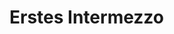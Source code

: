 # Erstes Intermezzo <!-- : Flächeninhalt {#erstes-intermezzo-flaecheninhalt} -->


<!-- > **Lernziele**   -->
<!-- >   -->
<!-- > + Sie vertiefen Ihr Verständnis über den Vier-Ebenen-Ansatz, insbesondere auf der formalen und semantischen Ebene. -->
<!-- > + Sie verknüpfen Ihr Wissen über Fundamentale Ideen und Grundvorstellungen am Beispiel des Flächeninhaltsbegriffs. -->
<!-- >   -->
<!-- > **Material**   -->
<!-- >   -->
<!-- > + Folien zur Vorlesung zum Ersten Intermezzo ([pdf](files/Stoffdidaktik-WiSe2122-Kap5.pdf), [Keynote](files/Stoffdidaktik-WiSe2122-Kap5.key)) -->



<!-- In diesem Kapitel werden Fundamentale Ideen und Grundvorstellungen im Zusammenhang mit dem Flächeninhaltsbegriff diskutiert. Ein Schulbuchkapitel zum Flächeninhaltsbegriff bietet die Motivation, die `r formal("formale")` und `r semantic("semantische")` Ebene des [Vier-Ebenen-Ansatzes](#tab:fragen-ebenen) zu diskutieren und einen ersten Ausblick auf die `r concrete("konkrete")` und `r empiric("empirische")` Ebene zu geben. -->

<!-- In dem Sinne wird also existierendes Material analysiert und hinsichtlich der mathematikdidaktischen Theorie reflektiert. Ein solches Vorgehen wäre auch für Ihren Seminarvortrag bzw. die Hausarbeit im Rahmen dieser Veranstaltung möglich -- dann natürlich etwas ausführlicher, als hier dargestellt. -->

<!-- ## Darstellung im Schulbuch  -->

<!-- In dem Schulbuch *Mathewerkstatt* [@Barzel2012] wird der Flächeninhalt über den Kontext von Tiergehen eingeführt (siehe Abbildung \@ref(fig:Tiergehege)). So haben in einem Zoo verschiedene Tiere unterschiedlich große Gehe zur Verfügung. Die Form der Gehege variiert dabei ebenfalls. -->

<!-- (ref:citeTiergehege) Einstiegsbild zum Thema Flächeninhalt [@Barzel2012 {168 f.}] -->

<!-- ```{r Tiergehege, echo=FALSE, fig.cap="(ref:citeTiergehege)", fig.align='center', out.width='100%'} -->
<!-- knitr::include_graphics("pictures/5-Tiergehege.jpg") -->
<!-- ``` -->

<!-- Die Schülerinnen und Schüler werden nun in einer Erkundungsphase vor die Aufgabe gestellt, die Gehegegrößen miteinander zu vergleichen sowie möglichst geschickt die Größe eines Geheges messen zu können.  -->

<!-- Anschließend erfolgen Ordnungs- und Vertiefungsphasen, in denen das Wissen struktruiert und geübt wird. Das Schulbuch wird durch einen Materialblock begleitet [@Barzel2012b], was in diesem Fall insbesondere dem Auseinanderschneiden und Zusammenlegen bzw. dem Auslegen von Flächen dienen soll. Weiterhin gibt es für Lehrerinnen und Lehrer ein ausführliches Begleitmaterial [@Barzel2012a], in dem alle Seiten des Schulbuches sowie fachdidaktische Hintergründe zur Thematik erläutert sind. -->

<!-- ## Formale Ebene -->
<!-- > Welche Begriffe und Sätze sollen erarbeitet werden?   -->
<!-- > Welche Verfahren sollen erarbeitet werden und wie werden sie formal begründet?   -->
<!-- > Wie lassen sich die Begriffe, Sätze, Begründungen und Verfahren logisch strukturieren?   -->
<!-- > Welche Verbindungen zwischen den Fachinhalten sind entscheidend, welche weniger bedeutsam?   -->
<!-- > Wie kann das Netzwerk aus Begriffen, Sätzen, Begründungen und Verfahren entwickelt werden? -->

<!-- Fachmathematisch kann der Flächeninhalt einer Figur als ein **nichtnegatives Maß** aufgefasst werden, wobei zwei **zueinander kongruenten Figuren dasselbe Maß** zugeordnet wird und der Flächeninhalt einer Figur gleich der **Summe der Flächeninhalte ihrer Teilfiguren** ist, sofern zerlegbar. Hinzu wird das Flächeninhaltsmaß eines Quadrates der Seitenlänge 1 LE auf 1 LE<sup>2</sup> festgelegt [vgl. @Kuntze2018 161]. -->

<!-- Dies ist eine **axiomatische Herangehensweise**, die sich für Schülerinnen und Schüler in der Regel als herausfordernd darstellt [@Kuntze2018 162]. Häufig wird eine umschreibende Definition genutzt, wie: *Der Flächeninhalt einer Fläche gibt an, wie groß diese ist.* Dabei ist jedoch die mögliche Mehrdeutigkeit dieser Formulierung zu beachten -- so könnte auch der Umfang einer Figur als Maß für ihre *Größe* aufgefasst werden, da der Größenbegriff in dem Fall unspezifisch ist.  -->

<!-- Ob nun eine explizite Definition gewählt wird oder nicht -- dies ist auch abhängig von der persönlichen Einstellung der Lehrkraft und den Voraussetzungen der Lerngruppe -- in jedem Fall ist ein tragfähiges mathematisches Verständnis aufzubauen. Hierzu können die in den Axiomen enthaltenen Eigenschaften über sinnvolle **Lernhandlungen** aufgebaut werden [siehe auch @Worner2014 {1328 f.}]: -->

<!-- - Vergleichen verschiedener Flächen durch Zerlegen, Ergänzen und Übereinanderlegen -->
<!-- - Bestimmen des Maßes einer Fläche über Auszählen mittels eines Vergleichsmaßes -->
<!-- - Nutzen eines quadratischen Vergleichsmaßes, in der Regel 1 cm<sup>2</sup> -->

<!-- All diese Überlegungen kommen zunächst **ohne Formeln** aus, weshalb diese im Unterricht auch erst im Anschluss an eine inhaltliche Erarbeitung des Flächeninhaltsbegriffs eingeführt und genutzt werden sollten.  -->

<!-- Fachsystematisch entscheidend ist, dass ein **Flächenvergleich zunächst ohne ein explizites Maß** möglich ist -- hierfür reichen die Kongruenzeigenschaft und das Zerlegen/Ergänzen von Flächen aus. Das Vergleichsmaß ist dann relevant, wenn man den **Flächeninhalt mithilfe einer Zahl objektivieren** bzw. ohne eine explizite Vergleichsfigur auskommen möchte.  -->

<!-- Interessant ist hier auch die ***Willkürlichkeit* des Vergleichsmaßes**. Kulturell geprägt ist hier (in Kontinentaleuropa) zwar beispielsweise 1 cm<sup>2</sup>, aber auch andere Einheiten sind gleichberechtigt möglich. Auch muss das Vergleichsmaß nicht zwingend ein Quadrat sein. Nicht selten wird z. B. von großen Flächen angegeben, wie viele Fußballfelder in sie hineinpassen würden. Für den Unterricht bedeutet das, dass im Sinne einer auf den mathematischen Kern orientierten Sichtweise zunächst möglichst allgemeine und vielfältige (auch *unförmige*) Vergleichsflächen herangezogen werden können. Später ist dann natürlich ein Bezug zu den Standardeinheiten herzustellen (siehe Abbildung \@ref(fig:FlaecheEinheiten)). -->

<!-- (ref:citeFlaecheEinheiten) Standardeinheiten typischer Vergleichsflächen [@Lambacher2010 193] -->

<!-- ```{r FlaecheEinheiten, echo=FALSE, fig.cap="(ref:citeFlaecheEinheiten)", fig.align='center', out.width='75%'} -->
<!-- knitr::include_graphics("pictures/5-Einheiten.jpeg") -->
<!-- ``` -->


<!-- ## Semantische Ebene -->

<!-- > Welche Fundamentalen Ideen liegen hinter den Begriffen, Sätzen und Verfahren?   -->
<!-- > Welche Grundvorstellungen und Repräsentationen (graphisch, verbal, numerisch und algebraisch) sind für den Verständnisaufbau entscheidend?   -->
<!-- > Wie verhalten sich Ideen und Vorstellungen zueinander und zu früheren und späteren Lerninhalten?   -->
<!-- > Wie kann ein Lernpfad angeordnet werden, in dem das Verständnis, zusammen mit den Erkenntnissen der formalen Ebene, aufgebaut wird? -->

<!-- ### Fundamentale Idee Messen -->

<!-- Dem Flächeninhaltsbegriff liegt zweifelsohne die Fundamentale Idee des *Messens* zugrunde. @Vohns:2000 [{52 ff.}] stellt ausführlich dar, warum das Messen als Fundamentale Idee aufgefasst werden kann, worauf in diesem Abschnitt Bezug genommen wird. Besondere Betonung legt @Vohns:2000 [49] darauf, dass Messen »der indirekte Vergleich von Objekten in bezug [sic] auf eine bestimmte Eigenschaft« ist. -->

<!-- *Horizontal* zieht sich dies über viele Gebiete der Mathematik hinweg (z. B. Messprozesse in der Geometrie, Maßzahlaspekt von Brüchen in der Arithmetik, Erwartungswert als Lagemaß in der Stochastik, Integral in der Analysis), aber auch darüber hinaus ist das Messen von hoher Relevanz (z. B. Messprozesse in der Physik, quantitative Studien in den Sozialwissenschaften, Pulsmessung in der Medizin). Damit wird auch das *Sinnkriterium* der Fundamentalen Idee offensichtlich. -->

<!-- Das *Vertikalkriterium* zeigt sich beispielsweise in der Längenbestimmung in der Grundschule, Flächeninhaltsbestimmung in der Orientierungsstufe, bei Verwandlungen von Flächen (z. B. beim Beweis des Satzes des Pythagoras) bzw. der Approximation von Flächen (z. B. Bestimmen des Kreisflächeninhalts) bis hin zum Integralbegriff als verallgemeinerter Flächeninhalt. -->

<!-- *Historisch* ist das Messen ebenfalls in vielen Epochen der Mathematik bedeutsam, worauf typische Wortwendungen wie *Alles ist Zahl!* (bei den Pythagoräern), *Die Vermessung der Welt* (mit der Methode der Triangulation) oder die *Quadratur des Kreises* (als klassisches Problem der Geometrie) hindeuten. Auch die Vereinheitlichung von Maßeinheiten (z. B. SI-Einheiten) zeigt die Bedeutsamkeit des Messens für die wissenschaftliche Entwicklung. -->


<!-- ### GV zum Flächeninhalt -->

<!-- Die folgenden Überlegungen sind empirisch nicht abgesichert, sondern vorwiegend theoretischer Natur. Ansatzpunkt ist ein Beitrag von @Worner2014. Setzt man die dortigen Darstellungen genauer mit der Definition \@ref(def:Grundvorstellungen) von Grundvorstellungen in Bezug, lassen sich (meiner Meinung nach) Grundvorstellungen zu drei Aspekten des Flächeninhaltsbegriffs formulieren: -->


<!-- - **Maßzahlaspekt**: Flächeninhalt einer Figur als nichtnegative Maßzahl, die mittels normierter Flächeninhaltsmaße bestimmt wird -->
<!-- - **Vereinigungsaspekt**: Flächeninhalt einer Figur als Summe der Flächeninhalte der Teilfiguren, aus denen sich die Figur zusammensetzen lässt -->
<!-- - **Kongruenzaspekt**: Flächeninhalt einer Figur als invariante Eigenschaft gegenüber Kongruenzabbildungen -->

<!-- Für jeden dieser Aspekte sollen nun Handlungserfahrungen, Repräsentationen und mögliche Anwendungen auf die Realität diskutiert werden. Weiterhin werden einige Operationen mit Flächeninhalten besprochen. -->

<!-- #### Maßzahlaspekt -->

<!-- Eine Erfahrung, die die Grundvorstellung zu diesem Aspekt stützt, ist das Auslegen von Flächen mittels normierter Flächenstücke, wie z. B. Quadrate. Hieraus kann die Erfahrung gewonnen werden, dass die Anzahl der Quadrate direkt den Flächeninhalt (mit der entsprechenden Einheit) angibt.  -->

<!-- Als Repräsentation kann hierfür einfaches Kästchenpapier dienen, auf das die auszumessende Fläche gemalt wird (siehe Abbildung \@ref(fig:FlaecheMasszahl)). Daran kann man das Abzählen der normierten Flächenstücke durchführen bzw. sich vorstellen. Insbesondere können daran auch Verfeinerungen (und damit genaueres Messen) nachvollzogen werden. -->

<!-- ```{r FlaecheMasszahl, echo=FALSE, fig.cap="Repräsentation des Maßzahlaspektes", fig.align='center', out.width='25%'} -->
<!-- knitr::include_graphics("pictures/5-Masszahl.png") -->
<!-- ``` -->

<!-- Eine mögliche Anwendung in der Realität ist das Bestimmen der Größe eines Fußballfeldes. Hier kann man die Länge und Breite in Metern messen, um zu bestimmen, wie viele Quadratmeter in das Feld passen. Dies wird dann zwar nicht über tatsächliches Auslegen realisiert, aber es wird (bei Verwendung der Rechteckinhaltsformel) auf die entsprechende Vorstellung Bezug genommen. -->

<!-- #### Vereinigungsaspekt  -->

<!-- Zur Grundvorstellung des Vereinigungsaspektes gehört die Erfahrung, Flächen auseinanderzuschneiden und neu zusammenzulegen, um ihren Flächeninhalt bestimmen bzw. die Größe zweier Flächen miteinander vergleichen zu können. -->

<!-- Die Schnittlinien können bspw. durch gestrichelte Linien repräsentiert werden, so dass die Handlungserfahrung hier in der Vorstellung nachvollzogen werden kann (siehe Abbildung \@ref(fig:FlaecheVereinigung)). -->

<!-- ```{r FlaecheVereinigung, echo=FALSE, fig.cap="Repräsentation des Vereinigungsaspektes", fig.align='center', out.width='25%'} -->
<!-- knitr::include_graphics("pictures/5-abb-Vereinigung.png") -->
<!-- ``` -->

<!-- Möchte man die Größe eines Landes bestimmen, so ist es in der Regel notwendig, dieses in geeignete Flächenstücke zu zerlegen, deren Flächeninhalte einfacher berechnet werden können. Dies ist also eine mögliche Anwendung in der Realität. Je nach Komplexität der Figur (und ggf. zusätzlichen geometrischen Überlegungen) können so auch Flächeninhaltsformeln gefunden werden (was schon eine innermathematische Anwendung ist).  -->


<!-- #### Kongruenzaspekt -->

<!-- Wer hat größere Hände? Um diese Frage zu beantworten, ist eine typische Erfahrung, die Hände aneinanderzulegen und ihre Größen zu vergleichen. Dabei wird die Vorstellung genutzt, dass zueinander kongruente Figuren den gleichen Flächeninhalt haben. -->

<!-- Eine Repräsentation, die dabei unterstützt, im Kongruenzaspekt zu operieren, kann in der Teilung oder *Ummantelung* von Figuren mittels zueinander kongruenter Figuren liegen (siehe Abbildung \@ref(fig:FlaecheKongruenz)). Dies ist z. B. bei der Herleitung der Flächeninhaltsformel für ein Dreieck sinnvoll, um zu erkennen, dass dieser der Hälfte des Flächeninhalts des umschriebenen Rechtecks entspricht^[Um diesen Zusammenhang vollumfänglich zu verstehen, sind weiterhin der Vereinigungsapekt (Aufteilen in Teildreiecke) und der Maßzahlaspekt (um die Flächeninhaltsformel fürs Rechteck zu verstehen) nötig.].    -->

<!-- ```{r FlaecheKongruenz, echo=FALSE, fig.cap="Repräsentation des Kongruenzaspektes", fig.align='center', out.width='25%'} -->
<!-- knitr::include_graphics("pictures/5-Kongruenz.png") -->
<!-- ``` -->

<!-- Eine (innermathematische) Anwendung dieser Vorstellung könnte zum Beispiel bei der Berechnung des Oberflächeninhalts eines Primas liegen, wo die Flächeninhalte von Grund- und Deckfläche i. d. R. nicht einzeln berechnet werden, sondern einer der Flächeninhalte wegen der Kongruenz einfach verdoppelt wird. -->


<!-- #### Operieren mit Flächeninhalten -->

<!-- Für unterschiedliche Operationen, die mit Flächeninhalten durchgeführt werden, können nun in unterschiedlicher Weise die Grundvorstellungen zu den Aspekten aufgegriffen und genutzt werden: -->

<!-- - Um Flächeninhalte direkt miteinander zu **vergleichen**, sind der Vereinigungs- und Kongruenzaspekt relevant, da die Flächen ggf. neu aufgeteilt werden müssen und dann mittels Übereinanderlegen gegeneinander abgeschätzt werden können.  -->
<!-- - Um die **Flächeninhaltsformel eines Rechtecks** zu begründen, benötigt es den Maßzahlaspekt, da das Abzählen einbeschriebener Vergleichsquadrate wesentlich ist. Dies hängt auch eng mit der Grundvorstellung der Multiplikation als Rechteckflächeninhalt zusammen (siehe Abbildung \@ref(fig:Bruchmultiplikation)). -->
<!-- - Für die **Flächeninhaltsformel des Dreiecks** sind wieder Kongruenz- und Vereinigungsaspekt relevant, da das Dreieck geeignet zerlegt und mit dem umschriebenen Rechteck verglichen werden muss (siehe Abbildung \@ref(fig:FlaecheKongruenz)). Da Bezug zur Rechteckformel genommen wird, ist natürlich auch der Maßzahlaspekt relevant.  -->
<!-- - Um **Flächeninhalte zu approximieren**, wie z. B. den eines Kreises (siehe Abbildung \@ref(fig:FlaecheKreis)), benötigt es wieder alle drei Vorstellungen. So kann der Kreis in zueinander kongruente Teilflächen zerlegt werden (Kongruenz- und Vereinigungsaspekt), deren Gesamtflächeninhalt dann über die Rechteckformel näherungsweise bestimmt wird (Maßzahlaspekt).  -->

<!-- ```{r FlaecheKreis, echo=FALSE, fig.cap="Approximation des Kreisflächeninhalts", fig.align='center', out.width='75%'} -->
<!-- knitr::include_graphics("pictures/5-abb-Kreis.png") -->
<!-- ``` -->

<!-- - Bei der **Bestimmung von Oberflächeninhalten** von Körpern, werden der Vereinigungsaspekt für die einzelnen Seitenflächen und ggf. der Kongruenzaspekt angesprochen, wenn es zueinander kongruente Seitenflächen gibt (wie z. B. bei Prismen), deren Flächeninhalte dann  mit der entsprechenden Anzahl multipliziert und nicht einzeln ausgerechnet werden.  -->


<!-- ### Auswirkungen auf Lernpfad -->

<!-- Der Lernpfad des Schulbuches greift diese Fundamentale Idee und die Grundvorstellungen auf, indem zunächst Flächeninhalte (durch Ausseinanderschneiden und Zusammenfügen) miteinander verglichen werden, anschließend das Auslegen mit normierten Flächenstücken erfolgt und daraufhin geeignete Maßeinheiten eingeführt werden und die Flächeninhaltsberechnung eines Rechtecks behandelt wird. -->


<!-- Die formale und empirische Ebenen wurden hier getrennt dargestellt, was jedoch für eine stoffdidaktische Analyse gar nicht zwingend nötig ist. Entscheidend ist, dass Sie den ganzheitlichen Blick auf die aufgeworfenen Fragen haben und diese (zumindest in Teilen) beantworten können. Die getrennte Darstellung dient hier noch der Übersicht für Sie als *Anfängerinnen und Anfänger* im Umgang mit stoffdidaktischen Analysen -- auch wenn darauf verzichtet wurde, die einzelnen Fragen schrittweise explizit zu beantworten. -->

<!-- ## Ausblick auf konkrete Ebene -->

<!-- > Welche Kernfragen und Kernideen können die Entwicklung der Begriffe, Sätze und Verfahren leiten?   -->
<!-- > Welche Kontexte und Probleme sind geeignet, um an ihnen die Kernfragen und -ideen exemplarisch zu behandeln und die Inhalte zu rekonstruieren?   -->
<!-- > Wie kann das Verständnis sukzessive über konkrete Situationen in den beabsichtigten Lernpfaden konstruiert werden (horizontale Mathematisierung)?   -->
<!-- > Wie können die Lernpfade in Bezug auf die Problemstruktur angeordnet werden (vertikale Mathematisierung)? -->


<!-- Als **Kontext** wählt das Schulbuch den Platzbedarf bei **Tiergehegen im Zoo.** Dieser Kontext ist aus mehreren Gründen besonders gut geeignet: -->

<!-- - In der Regel interessiert tatsächlich nur der Flächeninhalt des Geheges. Inhaltliche Verwechslungen mit dem Umfang oder dem Volumen können damit reduziert werden.   -->
<!-- - Es ist aus dem Kontext heraus sinnstiftend, die Größe der Gehege miteinander zu vergleichen, da verschiedene Tiere einen unterschiedlichen Platzbedarf haben.^[Verwiesen wird auch auf ein *Gutachten über Mindestanforderungen an die Haltung von Säugetieren* vom @BundesministeriumfurErnahrungundLandwirtschaft2014.]  -->
<!-- - Verschiedene Formen der Tiergehege lassen sich nutzen, um verschiedene Vergleichsstrategien zu motivieren. So können z. B. Flächen zerlegt und neu zusammengesetzt werden, runde Formen angenähert werden und durch das Ausschneiden der Figuren ist ein Übereinanderlegen möglich. -->

<!-- Dabei werden zwei **Kernideen** aufgegriffen [@Barzel2012a {359 f.}]:   -->

<!-- - Eine besteht im **Vergleich der Flächeninhalte** der verschiedenen Gehege. Dieses aus dem Kontext heraus begründbare Vorgehen führt im mathematischen Sinne zum Bedürfnis, Flächen zu vermessen, um sie miteiander vergleichen zu können.   -->
<!-- - Die zweite Kernidee ist das **geschickte Bestimmen eines Flächeninhalts**, wofür zunächst mittels Kästchenpapier das Auszählen von Flächen mit unterschiedlicher Genauigkeit diskutiert wird,  anschließend geeignete Maßeinheiten eingeführt werden und die Flächeninhaltsformel des Rechtsecks behandelt wird. -->

<!-- Diese Ideen werden jeweils über die Prozesse des Erkunden, Ordnens und Vertiefens realisiert. Durch dieses Vorgehen^[@Prediger2014 bezeichnen diese Prozesse auch als *Kernprozesse* des Unterrichtens.] wird das Verständnis sukzessive aufgebaut. Es wird Bestandteil der weiteren Veranstaltung der Stoffdidaktik sein, wie zu mathematischen Inhaltsbereichen geeignete Kontexte und Kernideen bzw. Kernfragen gefunden werden können, die den Lernpfad anschließend leiten. -->


<!-- ## Ausblick auf empirische Ebene -->

<!-- > Welche typischen individuellen Voraussetzungen (Vorstellungen, Kenntnisse, Kompetenzen, …) sind zu erwarten und wie passen diese zum angestrebten Verständnis (Ressourcen vs. Hindernisse)?   -->
<!-- > Woher kommen typische Hindernisse oder unerwünschte Vorstellungen?   -->
<!-- > Wie können typische Vorkenntnisse und Vorstellungen als fruchtbare Anknüpfungspunkte dienen?   -->
<!-- > Welche Schlüsselstellen (Hindernisse, Wendepunkte, …) gibt es im Lernweg der Schülerinnen und Schüler?   -->
<!-- > Wie kann der angestrebte Lernpfad bezüglich der Anknüpfungspunkte und Schlüsselstellen neu angeordnet werden? -->



<!-- @Kuntze2018 [{159 f.}] verweist auf typische Schwierigkeiten von Schülerinnen und Schülern im Umgang mit dem Flächeninhaltsbegriff.  -->

<!-- So kommt es häufig zu einer Verwechslung zwischen Längenmaßen, Flächeninahlten und Volumina. Eine Ursache wird v. a. in der frühzeitigen kalkülhaften Herangehensweise gesehen, Flächeninhalte über Formeln berechnen zu müssen. So fehlt ein tiefergehendes Begriffsverständnis und die Formeln können nicht sinnstiftend genutzt werden. Dem kann u. a. dadurch begegnet werden, indem bewusst die Zusammenhänge hergestellt werden, z. B. zwischen Umfang und Flächeninhalt. -->
<!-- Letztlich zeigen empirische Erhebungen, dass Kinder mit einem vertieften Verständnis über Flächeninhalte auch besser in der Lage sind, entsprechende Formeln anzuwenden [@Worner2014 1330]. -->

<!-- Weiterhin besteht wegen der Wortverwandtschaft von *Fläche* und *Flächeninhalt* die Gefahr, dass entsprechende Vorstellungen nicht aufgebaut werden, insbesondere dann, wenn die Begriffe (zumindest von der Lehrkraft) nicht sauber getrennt verwendet werden. Die Fläche ist die Figur an sich und wird über ihre *Form* bestimmt. Der Flächeninhalt ist ein *Maß* für die Größe der Figur [vgl. @Barzel2012a 362]. Insbesondere für Schülerinnen und Schüler, deren Muttersprache nicht Deutsch ist, kann die fehlerhafte Verwendung dieser feinen Unterschiede hinderlich dabei sein, dem Unterricht zu folgen. -->

<!-- Derartige Schwierigkeiten werden im Schulbuch implizit aufgegriffen (z. B. strikte sprachliche Trennung) oder explizit thematisiert (z. B. verbindende und vergleichende Behandlung mit dem Umfang von Figuren), so dass auch dies wieder die Gestaltung des Lernpfades beeinflusst. -->


<!-- ## Zum Nachbereiten {#erstesintermezzo-nachbereitung} -->
<!-- 1. Diskutieren Sie zu weiteren typischen Operationen mit Flächeninhalten, welche Grundvorstellungen dafür aufgegriffen und genutzt werden. -->
<!-- 2. Finden Sie einen alternativen Kontext (statt den Zoogehegen), der geeignet ist, die Kernideen so aspektreich durchzuarbeiten. -->


